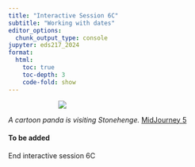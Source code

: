 ```yaml
---
title: "Interactive Session 6C"
subtitle: "Working with dates"
editor_options: 
  chunk_output_type: console
jupyter: eds217_2024
format:
  html:
    toc: true
    toc-depth: 3
    code-fold: show
---
```



::: {style="width: 60%; margin: auto;"}
![](images/dates.jpeg)
:::

:::{.gray-text .center-text}
*A cartoon panda is visiting Stonehenge.* [MidJourney 5](https://www.midjourney.com/jobs/68f2f16e-29bc-4981-ae9b-9c1edb669684?index=0)
:::

#### To be added

::: {.center-text .body-text-xl .teal-text}
End interactive session 6C
:::
